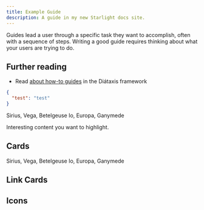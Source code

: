 ```yaml
---
title: Example Guide
description: A guide in my new Starlight docs site.
---
```



Guides lead a user through a specific task they want to accomplish, often with a sequence of steps.
Writing a good guide requires thinking about what your users are trying to do.

## Further reading

- Read [about how-to guides](https://diataxis.fr/how-to-guides/) in the Diátaxis framework

```json
{
  "test": "test"
}
```

<Tabs>
  <TabItem label="Stars">Sirius, Vega, Betelgeuse</TabItem>
  <TabItem label="Moons">Io, Europa, Ganymede</TabItem>
</Tabs>

<Card title="Check this out">Interesting content you want to highlight.</Card>

## Cards

<CardGrid>
  <Card title="Stars" icon="star">
    Sirius, Vega, Betelgeuse
  </Card>
  <Card title="Moons" icon="moon">
    Io, Europa, Ganymede
  </Card>
</CardGrid>

## Link Cards

<LinkCard
  title="Customizing Starlight"
  description="Learn how to make your Starlight site your own with custom styles, fonts, and more."
  href="/course/guides/customization/"
/>

<CardGrid>
  <LinkCard
    title="Authoring Markdown"
    href="/course/guides/authoring-content/"
  />
  <LinkCard title="Components" href="/course/guides/components/" />
</CardGrid>

## Icons

<Icon name="github" />
<Icon name="discord" />
<Icon name="twitter" />
<Icon name="codePen" />
<Icon name="list-format" />
